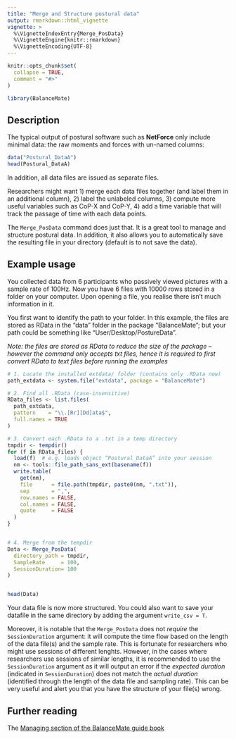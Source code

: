 ```yaml
---
title: "Merge and Structure postural data"
output: rmarkdown::html_vignette
vignette: >
  %\VignetteIndexEntry{Merge_PosData}
  %\VignetteEngine{knitr::rmarkdown}
  %\VignetteEncoding{UTF-8}
---
```


```r
knitr::opts_chunk$set(
  collapse = TRUE,
  comment = "#>"
)
```

```r
library(BalanceMate)
```

## Description

The typical output of postural software such as **NetForce** only include minimal data: the raw moments and forces with un-named columns:

```r
data("Postural_DataA")
head(Postural_DataA)
```

In addition, all data files are issued as separate files.

Researchers might want 1) merge each data files together (and label them in an additional column), 2) label the unlabeled columns, 3) compute more useful variables such as CoP-X and CoP-Y, 4) add a time variable that will track the passage of time with each data points.

The `Merge_PosData` command does just that. It is a great tool to manage and structure postural data. In addition, it also allows you to automatically save the resulting file in your directory (default is to not save the data).

## Example usage

You collected data from 6 participants who passively viewed pictures with a sample rate of 100Hz. Now you have 6 files with 10000 rows stored in a folder on your computer. Upon opening a file, you realise there isn't much information in it.

You first want to identify the path to your folder. In this example, the files are stored as RData in the "data" folder in the package "BalanceMate"; but your path could be something like "User/Desktop/PostureData".

*Note: the files are stored as RData to reduce the size of the package -- however the command only accepts txt files, hence it is required to first convert RData to text files before running the examples*

```r
# 1. Locate the installed extdata/ folder (contains only .RData now)
path_extdata <- system.file("extdata", package = "BalanceMate")

# 2. Find all .RData (case‐insensitive)
RData_files <- list.files(
  path_extdata,
  pattern    = "\\.[Rr][Dd]ata$",
  full.names = TRUE
)

# 3. Convert each .RData to a .txt in a temp directory
tmpdir <- tempdir()
for (f in RData_files) {
  load(f)  # e.g. loads object “Postural_DataA” into your session
  nm <- tools::file_path_sans_ext(basename(f))
  write.table(
    get(nm),
    file      = file.path(tmpdir, paste0(nm, ".txt")),
    sep       = ",",
    row.names = FALSE,
    col.names = FALSE,
    quote     = FALSE
  )
}


# 4. Merge from the tempdir
Data <- Merge_PosData(
  directory_path = tmpdir,              
  SampleRate     = 100,
  SessionDuration= 100
)


head(Data)
```

Your data file is now more structured. You could also want to save your datafile in the same directory by adding the argument `write_csv = T`.

Moreover, it is notable that the `Merge_PosData` does not *require* the `SessionDuration` argument: it will compute the time flow based on the length of the data file(s) and the sample rate. This is fortunate for researchers who might use sessions of different lenghts. However, in the cases where researchers use sessions of similar lengths, it is recommended to use the `SessionDuration` argument as it will output an error if the *expected duration* (indicated in `SessionDuration`) does not match the *actual duration* (identified through the length of the data file and sampling rate). This can be very useful and alert you that you have the structure of your file(s) wrong.

## Further reading

The [Managing section of the BalanceMate guide book](https://jeanmoneger.com/book/managing-1)

